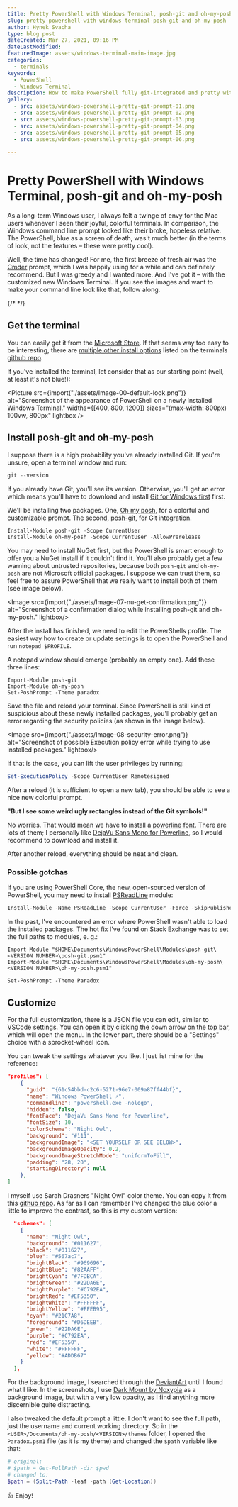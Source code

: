 ```yaml
---
title: Pretty PowerShell with Windows Terminal, posh-git and oh-my-posh
slug: pretty-powershell-with-windows-terminal-posh-git-and-oh-my-posh
author: Hynek Svacha
type: blog post
dateCreated: Mar 27, 2021, 09:16 PM
dateLastModified:
featuredImage: assets/windows-terminal-main-image.jpg
categories:
  - terminals
keywords:
  - PowerShell
  - Windows Terminal
description: How to make PowerShell fully git-integrated and pretty with Windows Terminal, posh-git and oh-my-posh
gallery: 
  - src: assets/windows-powershell-pretty-git-prompt-01.png
  - src: assets/windows-powershell-pretty-git-prompt-02.png
  - src: assets/windows-powershell-pretty-git-prompt-03.png
  - src: assets/windows-powershell-pretty-git-prompt-04.png
  - src: assets/windows-powershell-pretty-git-prompt-05.png
  - src: assets/windows-powershell-pretty-git-prompt-06.png
  
---
```


# Pretty PowerShell with Windows Terminal, posh-git and oh-my-posh

As a long-term Windows user, I always felt a twinge of envy for the Mac users whenever I seen their joyful, colorful terminals. In comparison, the Windows command line prompt looked like their broke, hopeless relative. The PowerShell, blue as a screen of death, was't much better (in the terms of look, not the features – these were pretty cool).

Well, the time has changed! For me, the first breeze of fresh air was the [Cmder](https://cmder.net/) prompt, which I was happily using for a while and can definitely recommend. But I was greedy and I wanted more. And I've got it – with the customized new Windows Terminal.
If you see the images and want to make your command line look like that, follow along.

{/* <Lightbox images={gallery} slug={slug} /> */}


## Get the terminal

You can easily get it from the [Microsoft Store](https://aka.ms/terminal). If that seems way too easy to be interesting, there are [multiple other install options](https://github.com/microsoft/terminal#via-github) listed on the terminals [github repo](https://github.com/microsoft/terminal).

If you've installed the terminal, let consider that as our starting point (well, at least it's not blue!):

<Picture src={import("./assets/Image-00-default-look.png")} alt="Screenshot of the appearance of PowerShell on a newly installed Windows Terminal." widths={[400, 800, 1200]} sizes="(max-width: 800px) 100vw, 800px" lightbox />

## Install posh-git and oh-my-posh

I suppose there is a high probability you've already installed Git. If you're unsure, open a terminal window and run:

```powershell
git --version
```

If you already have Git, you'll see its version. Otherwise, you'll get an error which means you'll have to download and install [Git for Windows first](https://git-scm.com/download/win) first.

We'll be installing two packages. One, [Oh my posh](https://github.com/JanDeDobbeleer/oh-my-posh), for a colorful and customizable prompt. The second, [posh-git](http://dahlbyk.github.io/posh-git/), for Git integration.

```powershell
Install-Module posh-git -Scope CurrentUser
Install-Module oh-my-posh -Scope CurrentUser -AllowPrerelease
```

You may need to install NuGet first, but the PowerShell is smart enough to offer you a NuGet install if it couldn't find it. You'll also probably get a few warning about untrusted repositories, because both `posh-git` and `oh-my-posh` are not Microsoft official packages. I suppose we can trust them, so feel free to assure PowerShell that we really want to install both of them (see image below).

<Image src={import("./assets/Image-07-nu-get-confirmation.png")} alt="Screenshot of a confirmation dialog while installing posh-git and oh-my-posh." lightbox/>

After the install has finished, we need to edit the PowerShells profile. The easiest way how to create or update settings is to open the PowerShell and run `notepad $PROFILE`.

A notepad window should emerge (probably an empty one). Add these three lines:

```
Import-Module posh-git
Import-Module oh-my-posh
Set-PoshPrompt -Theme paradox
```

Save the file and reload your terminal. Since PowerShell is still kind of suspicious about these newly installed packages, you'll probably get an error regarding the security policies (as shown in the image below).

<Image src={import("./assets/Image-08-security-error.png")} alt="Screenshot of possible Execution policy error while trying to use installed packages." lightbox/>

If that is the case, you can lift the user privileges by running:

```powershell
Set-ExecutionPolicy -Scope CurrentUser Remotesigned
```

After a reload (it is sufficient to open a new tab), you should be able to see a nice new colorful prompt.

**"But I see some weird ugly rectangles instead of the Git symbols!"**

No worries. That would mean we have to install a [powerline font](https://github.com/powerline/fonts). There are lots of them; I personally like [DejaVu Sans Mono for Powerline](https://github.com/powerline/fonts/tree/master/DejaVuSansMono), so I would recommend to download and install it.

After another reload, everything should be neat and clean.

### Possible gotchas

If you are using PowerShell Core, the new, open-sourced version of PowerShell, you may need to install [PSReadLine](https://docs.microsoft.com/en-us/powershell/module/psreadline/?view=powershell-7.1) module:

```powershell
Install-Module -Name PSReadLine -Scope CurrentUser -Force -SkipPublisherCheck
```

In the past, I've encountered an error where PowerShell wasn't able to load the installed packages. The hot fix I've found on Stack Exchange was to set the full paths to modules, e. g.:

```
Import-Module "$HOME\Documents\WindowsPowerShell\Modules\posh-git\<VERSION NUMBER>\posh-git.psm1"
Import-Module "$HOME\Documents\WindowsPowerShell\Modules\oh-my-posh\<VERSION NUMBER>\oh-my-posh.psm1"

Set-PoshPrompt -Theme Paradox
```

## Customize

For the full customization, there is a JSON file you can edit, similar to VSCode settings. You can open it by clicking the down arrow on the top bar, which will open the menu. In the lower part, there should be a "Settings" choice with a sprocket-wheel icon.

You can tweak the settings whatever you like. I just list mine for the reference:

```json
"profiles": [
    {
      "guid": "{61c54bbd-c2c6-5271-96e7-009a87ff44bf}",
      "name": "Windows PowerShell ⚡",
      "commandline": "powershell.exe -nologo",
      "hidden": false,
      "fontFace": "DejaVu Sans Mono for Powerline",
      "fontSize": 10,
      "colorScheme": "Night Owl",
      "background": "#111",
      "backgroundImage": "<SET YOURSELF OR SEE BELOW>",
      "backgroundImageOpacity": 0.2,
      "backgroundImageStretchMode": "uniformToFill",
      "padding": "28, 20",
      "startingDirectory": null
    },
]
```

I myself use Sarah Drasners "Night Owl" color theme. You can copy it from this [github repo](https://github.com/edurojasr/Windows-Terminal-Theme-Night-Owl). As far as I can remember I've changed the blue color a little to improve the contrast, so this is my custom version:

```json
  "schemes": [
    {
      "name": "Night Owl",
      "background": "#011627",
      "black": "#011627",
      "blue": "#567ac7",
      "brightBlack": "#969696",
      "brightBlue": "#82AAFF",
      "brightCyan": "#7FDBCA",
      "brightGreen": "#22DA6E",
      "brightPurple": "#C792EA",
      "brightRed": "#EF5350",
      "brightWhite": "#FFFFFF",
      "brightYellow": "#FFEB95",
      "cyan": "#21C7A8",
      "foreground": "#D6DEEB",
      "green": "#22DA6E",
      "purple": "#C792EA",
      "red": "#EF5350",
      "white": "#FFFFFF",
      "yellow": "#ADDB67"
    }
  ],
```

For the background image, I searched through the [DeviantArt](https://deviantart.com) until I found what I like. In the screenshots, I use [Dark Mount by Noxypia](https://www.deviantart.com/noxypia/art/Dark-Mount-305013507) as a background image, but with a very low opacity, as I find anything more discernible quite distracting.

I also tweaked the default prompt a little. I don't want to see the full path, just the username and current working directory. So in the `<USER>/Documents/oh-my-posh/<VERSION>/themes` folder, I opened the `Paradox.psm1` file (as it is my theme) and changed the `$path` variable like that:

```powershell
# original:
# $path = Get-FullPath -dir $pwd
# changed to:
$path = (Split-Path -leaf -path (Get-Location))
```

👍 Enjoy!
